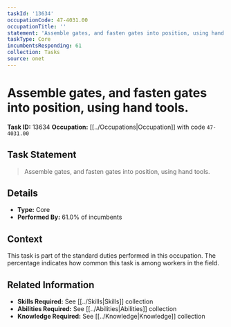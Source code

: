 ```yaml
---
taskId: '13634'
occupationCode: 47-4031.00
occupationTitle: ''
statement: 'Assemble gates, and fasten gates into position, using hand tools.'
taskType: Core
incumbentsResponding: 61
collection: Tasks
source: onet
---
```

# Assemble gates, and fasten gates into position, using hand tools.

**Task ID:** 13634
**Occupation:** [[../Occupations|Occupation]] with code `47-4031.00`

## Task Statement

> Assemble gates, and fasten gates into position, using hand tools.

## Details

- **Type:** Core
- **Performed By:** 61.0% of incumbents

## Context

This task is part of the standard duties performed in this occupation. The percentage indicates how common this task is among workers in the field.

## Related Information

- **Skills Required:** See [[../Skills|Skills]] collection
- **Abilities Required:** See [[../Abilities|Abilities]] collection
- **Knowledge Required:** See [[../Knowledge|Knowledge]] collection
